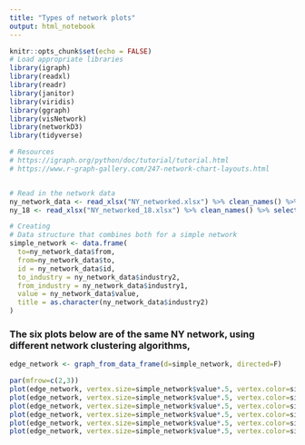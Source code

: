 ```yaml
---
title: "Types of network plots"
output: html_notebook
---
```


```r
knitr::opts_chunk$set(echo = FALSE)
# Load appropriate libraries
library(igraph)
library(readxl)
library(readr)
library(janitor)
library(viridis)
library(ggraph)
library(visNetwork)
library(networkD3)
library(tidyverse)

# Resources
# https://igraph.org/python/doc/tutorial/tutorial.html
# https://www.r-graph-gallery.com/247-network-chart-layouts.html


# Read in the network data
ny_network_data <- read_xlsx("NY_networked.xlsx") %>% clean_names() %>% select(1:9) %>% na.omit()  %>% filter(value > 19) 
ny_18 <- read_xlsx("NY_networked_18.xlsx") %>% clean_names() %>% select(1:9) %>% na.omit() 

```

```r
# Creating 
# Data structure that combines both for a simple network
simple_network <- data.frame(
  to=ny_network_data$from,
  from=ny_network_data$to,
  id = ny_network_data$id,
  to_industry = ny_network_data$industry2,
  from_industry = ny_network_data$industry1,
  value = ny_network_data$value, 
  title = as.character(ny_network_data$industry2)
)

```

### The six plots below are of the same NY network, using different network clustering algorithms,

```r
edge_network <- graph_from_data_frame(d=simple_network, directed=F) 

par(mfrow=c(2,3))
plot(edge_network, vertex.size=simple_network$value*.5, vertex.color=simple_network$from_industry, vertex.label=" ", layout=layout.random, main="Random")
plot(edge_network, vertex.size=simple_network$value*.5, vertex.color=simple_network$from_industry, vertex.label=" ", layout=layout.fruchterman.reingold, main="fruchterman.reingold")
plot(edge_network, vertex.size=simple_network$value*.5, vertex.color=simple_network$from_industry, vertex.label=" ", layout = layout_with_mds, main = "MDS")
plot(edge_network, vertex.size=simple_network$value*.5, vertex.color=simple_network$from_industry, vertex.label=" ", layout = layout_with_graphopt, main = "Graph OPT")
plot(edge_network, vertex.size=simple_network$value*.5, vertex.color=simple_network$from_industry, vertex.label=" ", layout = layout.sphere, main="Sphere")
plot(edge_network, vertex.size=simple_network$value*.5, vertex.color=simple_network$from_industry, vertex.label=" ", layout=layout.circle, main="Circle") 

```





